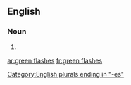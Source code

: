 ==English==

===Noun===
{{head|en|noun plural form|head=[[green]] [[flash]]es}}

# {{plural of|green flash|lang=en}}

[[Category:English plurals ending in "-es"]]

[[ar:green flashes]]
[[fr:green flashes]]